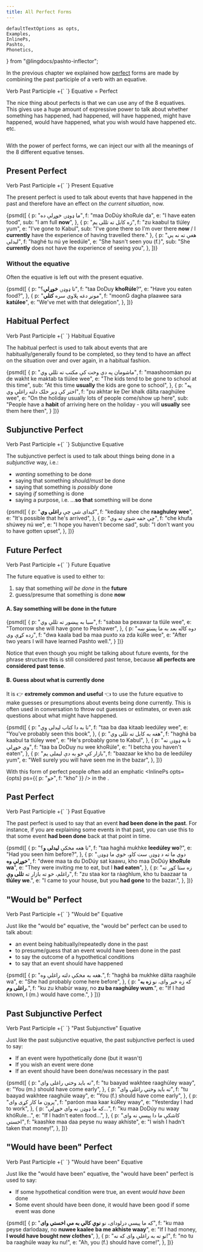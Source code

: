 ```yaml
---
title: All Perfect Forms
---
```


    defaultTextOptions as opts,
    Examples,
    InlinePs,
    Pashto,
    Phonetics,
} from "@lingdocs/pashto-inflector";


In the previous chapter we explained how [perfect](https://en.wikipedia.org/wiki/Perfect_(grammar)) forms are made by combining the <Link to="/verbs/roots-and-stems/#the-past-participle">past participle</Link> of a verb with an equative.

<div style={{ maxWidth: "350px", margin: "0 auto 2rem auto" }}>
    <img src={chemistryPerfect} alt="" className="img-fluid" />
</div>

<Formula>
    <Link to="/verbs/roots-and-stems/#the-past-participle">Verb Past Participle</Link> +{` `}
    Equative = Perfect
</Formula>

The nice thing about perfects is that we can use <Link to="/equatives/other-equatives/#overview-of-8-equatives">any of the 8 equatives</Link>. This gives use a huge amount of expressive power to talk about whether something has happened, had happened, will have happened, might have happened, would have happened, what you wish would have happened etc. etc.

<div style={{ margin: "0 auto 2rem auto" }}>
    <img src={perfectDogMeme} alt="" className="img-fluid" />
</div>

With the power of perfect forms, we can inject our <VP text="verb phrases" /> with all the meanings of the <Link to="/equatives/other-equatives/#overview-of-8-equatives">8 different equative tenses</Link>. 

## Present Perfect

<Formula>
    Verb Past Participle +{` `}
    Present Equative
</Formula>

The present perfect is used to talk about events that have happened in the past and therefore have an effect on *the current situation*, now.

<Examples opts={opts}>{psmd([
    {
        p: "ما ډوډۍ خوړلې ده",
        f: "maa DoDúy khoRule da",
        e: "I have eaten food",
        sub: "I am full **now**",
    },
    {
        p: "زه کابل ته تللی یم",
        f: "zu kaabul ta tlúley yum",
        e: "I've gone to Kabul",
        sub: "I've gone there so I'm over there **now** / I **currently** have the experience of having travelled there."
    },
    {
        p: "هغې ته نه یې لیدلې",
        f: "haghé tu nú ye leedúle",
        e: "She hasn't seen you (f.)",
        sub: "She **currently** does not have the experience of seeing you",
    },
])}</Examples>

### Without the equative

Often the equative is left out with the present equative. 

<Examples opts={opts}>{psmd([
    {
        p: "تا ډوډۍ **خوړلې**؟",
        f: "taa DoDuy **khoRúle**?",
        e: "Have you eaten food?",
    },
    {
        p: "مونږ دغه پلاوي سره **کتلي**",
        f: "moonG dagha plaawee sara **katúlee**",
        e: "We've met with that delegation",
    },
])}</Examples>

## Habitual Perfect

<Formula>
    Verb Past Participle +{` `}
    Habitual Equative
</Formula>

The habitual perfect is used to talk about events that are habitually/generally found to be completed, so they tend to have an affect on the situation over and over again, in a habitual fashion. 

<Examples opts={opts}>{psmd([
    {
        p: "ماشومان په دې وخت کې مکتب ته تللي وي",
        f: "maashoomáan pu de wakht ke maktab ta tlúlee wee",
        e: "The kids tend to be gone to school at this time",
        sub: "At this time **usually** the kids are gone to school",
    },
    {
        p: "په اختر کې ډېر خلک دلته راغلي وي",
        f: "pu akhtar ke Der khalk dălta raaghúlee wee",
        e: "On the holiday usually lots of people come/show up here",
        sub: "People have a **habit** of arriving here on the holiday - you will **usually** see them here then",
    }
])}</Examples>

## Subjunctive Perfect

<Formula>
    Verb Past Participle +{` `}
    Subjunctive Equative
</Formula>

The subjunctive perfect is used to talk about things being done in a *subjunctive* way, i.e.:
 - *wanting* something to be done
 - saying that something *should/must* be done
 - saying that something is *possibly* done
 - saying *if* something is done
 - saying a purpose, i.e. ...**so that** something will be done

<Examples opts={opts}>{psmd([
    {
        p: "کېدای شي چې **راغلی وي**",
        f: "kedaay shee che **raaghuley wee**",
        e: "It's possible that he's arrived",
    },
    {
        p: "چې خفه شوی نه وې",
        f: "che khufa shúwey nú we",
        e: "I hope you haven't become sad",
        sub: "I don't want you to have gotten upset",
    },
])}</Examples>

## Future Perfect

<Formula>
    Verb Past Participle +{` `}
    Future Equative
</Formula>

The future equative is used to either to:

<ol style={{ listStyleType: "upper-alpha" }}>
    <li>say that something <em>will be done</em> in the <strong>future</strong></li>
    <li>guess/presume that something is done <strong>now</strong></li>
</ol>

#### A. Say something will be done in the future

<Examples opts={opts}>{psmd([
    {
        p: "سبا به پېښور ته تللې وي",
        f: "sabaa ba pexawar ta tlúle wee",
        e: "Tomorrow she will have gone to Peshawer",
    },
    {
        p: "دوه کاله بعد به ما پښتو ښه زده کړې وي",
        f: "dwa kaala bad ba maa puxto xa zda kúRe wee",
        e: "After two years I will have learned Pashto well.",
    }
])}</Examples>

Notice that even though you might be talking about future events, for the <Link to="/phrase-structure/vp/">phrase structure</Link> this is still considered past tense, because **all perfects are considered past tense**.

#### B. Guess about what is currently done

It is 👉 **extremely common and useful** 👈 to use the future equative to make guesses or presumptions about events being done currently. This is often used in conversation to throw out guesses or estimates, or even ask questions about what might have happened.

<Examples opts={opts}>{psmd([
    {
        p: "تا به دا کتاب لیدلی وي",
        f: "taa ba daa kitaab leedúley wee",
        e: "You've probably seen this book",
    },
    {
        p: "هغه به کابل ته تللی وي",
        f: "haghá ba kaabul ta tlúley wee",
        e: "He's probably gone to Kabul",
    },
    {
        p: "تا به ډوډۍ نه وي خوړلې",
        f: "taa ba DoDuy nu wee khoRúle",
        e: "I betcha you haven't eaten",
    },
    {
        p: "بازار کې خو به دې لیملی یم",
        f: "baazaar ke kho ba de leedúley yum",
        e: "Well surely you will have seen me in the bazar",
    },
])}</Examples>

With this form of perfect people often add an emphatic <InlinePs opts={opts} ps={{ p: "خو", f: "kho" }} /> in the <KidsSection />.

## Past Perfect

<Formula>
    Verb Past Participle +{` `}
    Past Equative
</Formula>

The past perfect is used to say that an event **had been done in the past**. For instance, if you are explaining some events in that past, you can use this to that some event **had been done** back at that point in time.

<Examples opts={opts}>{psmd([
    {
        p: "تا هغه مخکې **لیدلی و**؟",
        f: "taa haghá mukhke **leedúley wo**?",
        e: "Had you seen him before?",
    },
    {
        p: "دوي ما ته د ډوډۍ ست کاو، خوي ما ډوډۍ **خوړلې وه**",
        f: "dwee maa ta du DoDúy sat kaawu, kho maa DoDúy **khoRule wa**",
        e: "They were inviting me to eat, but I **had eaten**",
    },
    {
        p: "زه ستا کور ته راغلم، خو ته بازار ته **تللی وې**",
        f: "zu staa kor ta ráaghlum, kho tu baazaar ta **tlúley we**.",
        e: "I came to your house, but you **had gone** to the bazar.",
    },
])}</Examples>

## "Would be" Perfect

<Formula>
    Verb Past Participle +{` `}
    "Would be" Equative
</Formula>

Just like the <Link to="/equatives/other-equatives/#would-be-equative">"would be" equative</Link>, the "would be" perfect can be used to talk about:

- an event being habitually/repeatedly done in the past
- to presume/guess that an event would have been done in the past
- to say the outcome of a hypothetical conditions
- to say that an event should have happened

<Examples opts={opts}>{psmd([
    {
        p: "هغه به مخکې دلته راغلې وه.",
        f: "haghá ba mukhke dălta raaghúle wa",
        e: "She had probably come here before",
    },
    {
        p: "که زه خبر وای، نو **زه به راغلی وم**.",
        f: "ku zu khabúr waay, no **zu ba raaghúley wum**.",
        e: "If I had known, I (m.) would have come.",
    }
])}</Examples>

## Past Subjunctive Perfect

<Formula>
    Verb Past Participle +{` `}
    "Past Subjunctive" Equative
</Formula>

Just like the <Link to="/equatives/other-equatives/#past-subjunctive">past subjunctive equative</Link>, the past subjunctive perfect is used to say:

- If an event were hypothetically done (but it wasn't)
- If you wish an event were done
- If an event should have been done/was necessary in the past

<Examples opts={opts}>{psmd([
    {
        p: "ته باید وختي راغلی وای",
        f: "tu baayad wakhtee raaghúley waay",
        e: "You (m.) should have come early",
    },
    {
        p: "ته باید وختي راغلې وای",
        f: "tu baayad wakhtee raaghúle waay",
        e: "You (f.) should have come early",
    },
    {
        p: "پرون ما کار کړی وای",
        f: "paróon maa kaar kúRey waay",
        e: "Yesterday I had to work",
    },
    {
        p: "که ما ډوډۍ نه وای خوړلې...",
        f: "ku maa DoDúy nu waay khóRule...",
        e: "If I hadn't eaten food...",
    },
    {
        p: "کاشکې ما دا پیسې نه وای اخستې",
        f: "kaashke maa daa peyse nu waay akhíste",
        e: "I wish I hadn't taken that money!",
    },
])}</Examples>

## "Would have been" Perfect

<Formula>
    Verb Past Participle +{` `}
    "Would have been" Equative
</Formula>

Just like the <Link to="/equatives/other-equatives/#would-have-been-equative">"would have been" equative</Link>, the "would have been" perfect is used to say:

- If some hypothetical condition were true, an event *would have been* done
- Some event should have been done, it would have been good if some event was done

<Examples opts={opts}>{psmd([
    {
        p: "که ما پیسې درلودای، نو **نوي کالي به مې اخستي وای**",
        f: "ku maa peyse darlodaay, no **nuwee kaalee ba me akhiste waay**",
        e: "If I had money, **I would have bought new clothes**",
    },
    {
        p: "نو ته به راغلې وای که نه!",
        f: "no tu ba raaghúle waay ku nu!",
        e: "Ah, you (f.) should have come!",
    },
])}</Examples>